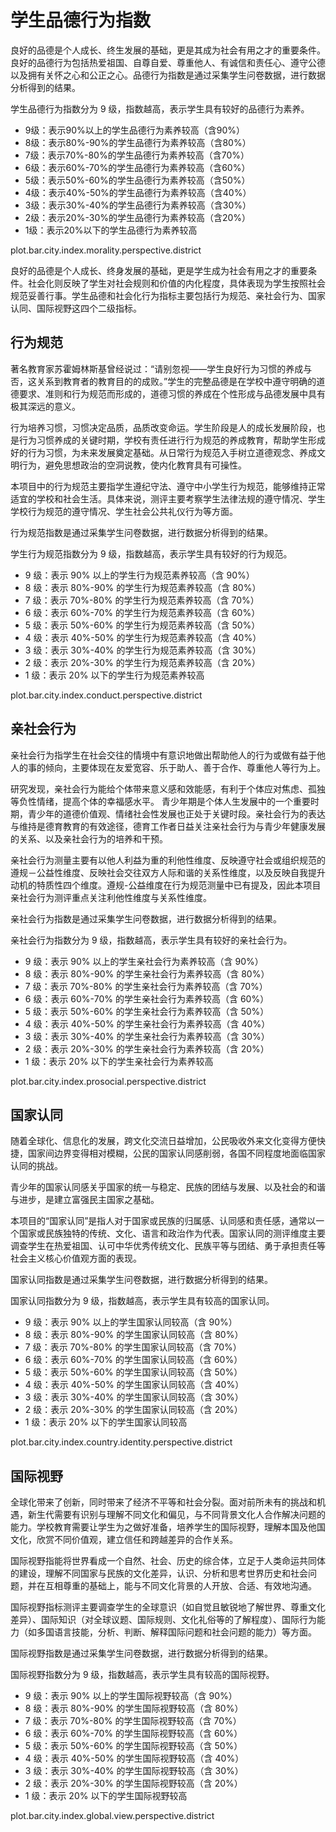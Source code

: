 <!-- chapter morality  -->


# 学生品德行为指数

良好的品德是个人成长、终生发展的基础，更是其成为社会有用之才的重要条件。良好的品德行为包括热爱祖国、自尊自爱、尊重他人、有诚信和责任心、遵守公德以及拥有关怀之心和公正之心。品德行为指数是通过采集学生问卷数据，进行数据分析得到的结果。

学生品德行为指数分为 9 级，指数越高，表示学生具有较好的品德行为素养。


\mylist

- 9级：表示90%以上的学生品德行为素养较高\footnote{我们将得分超过本维度总分50\%界定为品德行为素养较高。
}（含90%）
- 8级：表示80%-90%的学生品德行为素养较高（含80%）
- 7级：表示70%-80%的学生品德行为素养较高（含70%）
- 6级：表示60%-70%的学生品德行为素养较高（含60%）
- 5级：表示50%-60%的学生品德行为素养较高（含50%）
- 4级：表示40%-50%的学生品德行为素养较高（含40%）
- 3级：表示30%-40%的学生品德行为素养较高（含30%）
- 2级：表示20%-30%的学生品德行为素养较高（含20%）
- 1级：表示20%以下的学生品德行为素养较高

\mytext

plot.bar.city.index.morality.perspective.district

良好的品德是个人成长、终身发展的基础，更是学生成为社会有用之才的重要条件。社会化则反映了学生对社会规则和价值的内化程度，具体表现为学生按照社会规范妥善行事。学生品德和社会化行为指标主要包括行为规范、亲社会行为、国家认同、国际视野这四个二级指标。


## 行为规范

著名教育家苏霍姆林斯基曾经说过：“请别忽视——学生良好行为习惯的养成与否，这关系到教育者的教育目的的成败。”学生的完整品德是在学校中遵守明确的道德要求、准则和行为规范而形成的，道德习惯的养成在个性形成与品德发展中具有极其深远的意义。

行为培养习惯，习惯决定品质，品质改变命运。学生阶段是人的成长发展阶段，也是行为习惯养成的关键时期，学校有责任进行行为规范的养成教育，帮助学生形成好的行为习惯，为未来发展奠定基础。从日常行为规范入手树立道德观念、养成文明行为，避免思想政治的空洞说教，使内化教育具有可操性。

本项目中的行为规范主要指学生遵纪守法、遵守中小学生行为规范，能够维持正常适宜的学校和社会生活。具体来说，测评主要考察学生法律法规的遵守情况、学生学校行为规范的遵守情况、学生社会公共礼仪行为等方面。

行为规范指数是通过采集学生问卷数据，进行数据分析得到的结果。

学生行为规范指数分为 9 级，指数越高，表示学生具有较好的行为规范。

\mylist
- 9 级：表示 90% 以上的学生行为规范素养较高\cite{cite_00}（含 90%）
- 8 级：表示 80%-90% 的学生行为规范素养较高（含 80%）
- 7 级：表示 70%-80% 的学生行为规范素养较高（含 70%）
- 6 级：表示 60%-70% 的学生行为规范素养较高（含 60%）
- 5 级：表示 50%-60% 的学生行为规范素养较高（含 50%）
- 4 级：表示 40%-50% 的学生行为规范素养较高（含 40%）
- 3 级：表示 30%-40% 的学生行为规范素养较高（含 30%）
- 2 级：表示 20%-30% 的学生行为规范素养较高（含 20%）
- 1 级：表示 20% 以下的学生行为规范素养较高
\mytext

plot.bar.city.index.conduct.perspective.district

## 亲社会行为

亲社会行为指学生在社会交往的情境中有意识地做出帮助他人的行为或做有益于他人的事的倾向，主要体现在友爱宽容、乐于助人、善于合作、尊重他人等行为上。

研究发现，亲社会行为能给个体带来意义感和效能感，有利于个体应对焦虑、孤独等负性情绪，提高个体的幸福感水平。 青少年期是个体人生发展中的一个重要时期，青少年的道德价值观、情绪社会性发展也正处于关键时段。亲社会行为的表达与维持是德育教育的有效途径，德育工作者日益关注亲社会行为与青少年健康发展的关系、以及亲社会行为的培养和干预。

亲社会行为测量主要有以他人利益为重的利他性维度、反映遵守社会或组织规范的遵规－公益性维度、反映社会交往双方人际和谐的关系性维度，以及反映自我提升动机的特质性四个维度。遵规-公益维度在行为规范测量中已有提及，因此本项目亲社会行为测评重点关注利他性维度与关系性维度。

亲社会行为指数是通过采集学生问卷数据，进行数据分析得到的结果。

亲社会行为指数分为 9 级，指数越高，表示学生具有较好的亲社会行为。

\mylist
- 9 级：表示 90% 以上的学生亲社会行为素养较高（含 90%）
- 8 级：表示 80%-90% 的学生亲社会行为素养较高（含 80%）
- 7 级：表示 70%-80% 的学生亲社会行为素养较高（含 70%）
- 6 级：表示 60%-70% 的学生亲社会行为素养较高（含 60%）
- 5 级：表示 50%-60% 的学生亲社会行为素养较高（含 50%）
- 4 级：表示 40%-50% 的学生亲社会行为素养较高（含 40%）
- 3 级：表示 30%-40% 的学生亲社会行为素养较高（含 30%）
- 2 级：表示 20%-30% 的学生亲社会行为素养较高（含 20%）
- 1 级：表示 20% 以下的学生亲社会行为素养较高
\mytext

plot.bar.city.index.prosocial.perspective.district

## 国家认同

随着全球化、信息化的发展，跨文化交流日益增加，公民吸收外来文化变得方便快捷，国家间边界变得相对模糊，公民的国家认同感削弱，各国不同程度地面临国家认同的挑战。

青少年的国家认同感关乎国家的统一与稳定、民族的团结与发展、以及社会的和谐与进步，是建立富强民主国家之基础。

本项目的“国家认同”是指人对于国家或民族的归属感、认同感和责任感，通常以一个国家或民族独特的传统、文化、语言和政治作为代表。国家认同的测评维度主要调查学生在热爱祖国、认可中华优秀传统文化、民族平等与团结、勇于承担责任等社会主义核心价值观方面的表现。

国家认同指数是通过采集学生问卷数据，进行数据分析得到的结果。

国家认同指数分为 9 级，指数越高，表示学生具有较高的国家认同。

\mylist
- 9 级：表示 90% 以上的学生国家认同较高（含 90%）
- 8 级：表示 80%-90% 的学生国家认同较高（含 80%）
- 7 级：表示 70%-80% 的学生国家认同较高（含 70%）
- 6 级：表示 60%-70% 的学生国家认同较高（含 60%）
- 5 级：表示 50%-60% 的学生国家认同较高（含 50%）
- 4 级：表示 40%-50% 的学生国家认同较高（含 40%）
- 3 级：表示 30%-40% 的学生国家认同较高（含 30%）
- 2 级：表示 20%-30% 的学生国家认同较高（含 20%）
- 1 级：表示 20% 以下的学生国家认同较高
\mytext

plot.bar.city.index.country.identity.perspective.district

## 国际视野

全球化带来了创新，同时带来了经济不平等和社会分裂。面对前所未有的挑战和机遇，新生代需要有识别与理解不同文化和偏见，与不同背景文化人合作解决问题的能力。学校教育需要让学生为之做好准备，培养学生的国际视野，理解本国及他国文化，欣赏不同价值观，建立信任和跨越差异的合作关系。

国际视野指能将世界看成一个自然、社会、历史的综合体，立足于人类命运共同体的建设，理解不同国家与民族的文化差异，认识、分析和思考世界历史和社会问题，并在互相尊重的基础上，能与不同文化背景的人开放、合适、有效地沟通。

国际视野指标测评主要调查学生的全球意识（如自觉且敏锐地了解世界、尊重文化差异）、国际知识（对全球议题、国际规则、文化礼俗等的了解程度）、国际行为能力（如多国语言技能，分析、判断、解释国际问题和社会问题的能力）等方面。

国际视野指数是通过采集学生问卷数据，进行数据分析得到的结果。

国际视野指数分为 9 级，指数越高，表示学生具有较高的国际视野。

\mylist
- 9 级：表示 90% 以上的学生国际视野较高（含 90%）
- 8 级：表示 80%-90% 的学生国际视野较高（含 80%）
- 7 级：表示 70%-80% 的学生国际视野较高（含 70%）
- 6 级：表示 60%-70% 的学生国际视野较高（含 60%）
- 5 级：表示 50%-60% 的学生国际视野较高（含 50%）
- 4 级：表示 40%-50% 的学生国际视野较高（含 40%）
- 3 级：表示 30%-40% 的学生国际视野较高（含 30%）
- 2 级：表示 20%-30% 的学生国际视野较高（含 20%）
- 1 级：表示 20% 以下的学生国际视野较高
\mytext

plot.bar.city.index.global.view.perspective.district

<!-- end of chapter morality  -->
